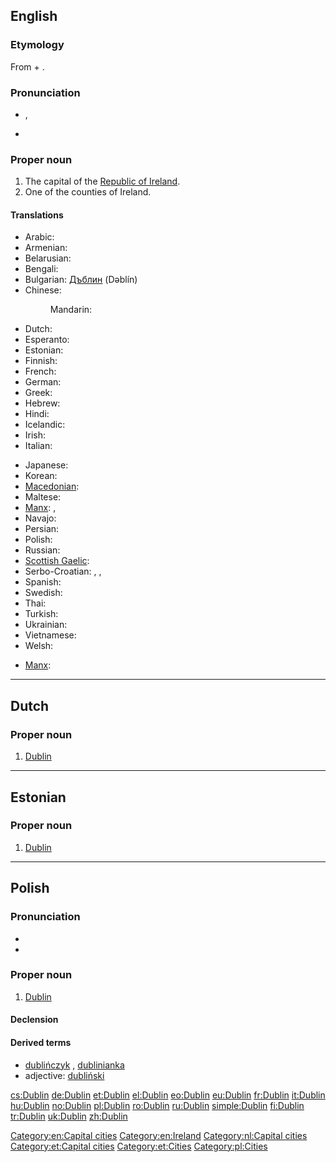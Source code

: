 ==English==
{{wikipedia}}

===Etymology===
From {{etyl|sga}} {{term|dub||black|lang=sga}} + {{term|linn||pond|lang=sga}}.

===Pronunciation===
* {{IPA|/ˈdʌblən/|/ˈdʌblɨn/}}, {{SAMPA|/"dVbl@n/|/"dVbl1n/}}
* {{qualifier|Irish, especially in Dublin}} {{IPA|/ˈdʊbᵊlən/}}

===Proper noun===
{{en-proper noun}}

# The capital of the [[Republic of Ireland]].
# One of the counties of Ireland.

====Translations====
{{trans-top|the capital of the Republic of Ireland}}
* Arabic: {{t|ar|دبلن|m|tr=dablin}}
* Armenian: {{t-|hy|Դուբլին|tr=Dublin}}
* Belarusian: {{t|be|Дублін|m|tr=Dúblin|xs=Belarusian}}
* Bengali: {{t|bn|ডাবলিন|sc=Beng|xs=Bengali}}
* Bulgarian: [[Дъблин]] (Dəblín)
* Chinese:
*: Mandarin: {{t-|cmn|都柏林|tr=Dūbólín|sc=Hani}}
* Dutch: {{t-|nl|Dublin}}
* Esperanto: {{t-|eo|Dublino|xs=Esperanto}}
* Estonian: {{t+|et|Dublin}}
* Finnish: {{t+|fi|Dublin}}
* French: {{t+|fr|Dublin|m}}
* German: {{t+|de|Dublin|n}}
* Greek: {{t+|el|Δουβλίνο|tr=Douvlíno}}
* Hebrew: {{t|he|דבלין}}
* Hindi: {{t|hi|डबलिन|tr=ḍablin|xs=Hindi}}
* Icelandic: {{t-|is|Dyflinn|f}}
* Irish: {{t-|ga|Baile Átha Cliath|m|xs=Irish}}
* Italian: {{t-|it|Dublino|f}}
{{trans-mid}}
* Japanese: {{t-|ja|ダブリン|tr=Daburin}}
* Korean: {{t+|ko|더블린|tr=Deobeullin|sc=Hang}}
* [[Macedonian]]: {{t|mk|Даблин|m|tr=Dáblin}}
* Maltese: {{t-|mt|Dublin|xs=Maltese}}
* [[Manx]]: {{t+|gv|Balley Aah Cleeah|xs=Manx}}, {{t+|gv|Divlyn|xs=Manx}}
* Navajo: {{tø|nv|Dáblin}}
* Persian: {{t|fa|دوبلین|xs=Persian}}
* Polish: {{t+|pl|Dublin|m}}
* Russian: {{t+|ru|Дублин|m|tr=Dúblin}}
* [[Scottish Gaelic]]: {{t-|gd|Baile Átha Cliath|xs=Scottish Gaelic}}
* Serbo-Croatian: {{t|sh|Даблин|m|sc=Cyrl|xs=Serbo-Croatian}},  {{t|sh|Dublin|m|xs=Serbo-Croatian}},  {{t|sh|Dablin|m|xs=Serbo-Croatian}}
* Spanish: {{t+|es|Dublín|m}}
* Swedish: {{t-|sv|Dublin}}
* Thai: {{t|th|ดับลิน|tr=dàp-lin}}
* Turkish: {{t+|tr|Dublin}}
* Ukrainian: {{t|uk|Дублін|m|tr=Dúblin|xs=Ukrainian}}
* Vietnamese: {{t-|vi|Dublin|xs=Vietnamese}}
* Welsh: {{t|cy|Dulyn|f|xs=Welsh}}
{{trans-bottom}}
{{trans-top|one of the counties of Ireland}}
* [[Manx]]: {{t|gv|Coontae Ghivlyn|f}}
{{trans-bottom}}
[[Category:en:Capital cities]]
[[Category:en:Ireland]]

----

==Dutch==
{{wikipedia|lang=nl}}

===Proper noun===
{{infl|nl|proper noun}}

# [[#English|Dublin]]

[[Category:nl:Capital cities]]

----

==Estonian==

===Proper noun===
{{infl|et|proper noun}}

# [[#English|Dublin]]

[[Category:et:Capital cities]]
[[Category:et:Cities]]

----

==Polish==

===Pronunciation===
* {{IPA|/ˈd̪ublin̪/|lang=pl}}
* {{audio|Pl-Dublin.ogg|Audio}}

===Proper noun===
{{infl|pl|proper noun|g=m}}

# [[#English|Dublin]]

====Declension====
{{pl-decl-noun-sing
|Dublin
|Dublinu
|Dublinowi
|Dublin
|Dublinem
|Dublinie
|Dublinie
}}

====Derived terms====
* [[dublińczyk]] {{m}}, [[dublinianka]] {{f}}
* adjective: [[dubliński]]

[[Category:pl:Cities]]

[[cs:Dublin]]
[[de:Dublin]]
[[et:Dublin]]
[[el:Dublin]]
[[eo:Dublin]]
[[eu:Dublin]]
[[fr:Dublin]]
[[it:Dublin]]
[[hu:Dublin]]
[[no:Dublin]]
[[pl:Dublin]]
[[ro:Dublin]]
[[ru:Dublin]]
[[simple:Dublin]]
[[fi:Dublin]]
[[tr:Dublin]]
[[uk:Dublin]]
[[zh:Dublin]]